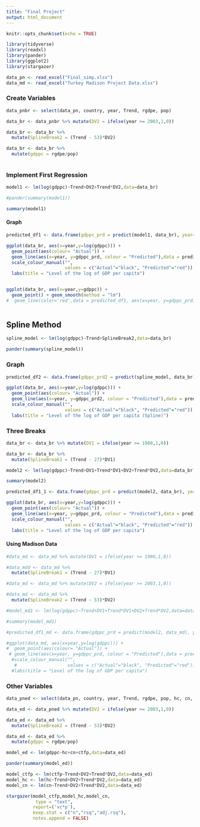 ```yaml
---
title: "Final Project"
output: html_document
---
```


```r
knitr::opts_chunk$set(echo = TRUE)
```

```r
library(tidyverse)
library(readxl)
library(pander)
library(ggplot2)
library(stargazer)

data_pn <- read_excel("Final_simp.xlsx")
data_md <- read_excel("Turkey Madison Project Data.xlsx")
```

### Create Variables
```r
data_pnbr <- select(data_pn, country, year, Trend, rgdpe, pop)

data_br <- data_pnbr %>% mutate(DV2 = ifelse(year >= 2003,1,0))

data_br <- data_br %>%
  mutate(SplineBreak2 = (Trend - 53)*DV2)

data_br <- data_br %>%
  mutate(gdppc = rgdpe/pop)
  
```

### Implement First Regression
```r
model1 <- lm(log(gdppc)~Trend+DV2+Trend*DV2,data=data_br)

#pander(summary(model1))

summary(model1)
```

#### Graph
```r
predicted_df1 <- data.frame(gdppc_prd = predict(model1, data_br), year=data_br$year)

ggplot(data_br, aes(x=year,y=log(gdppc))) +
  geom_point(aes(colour= "Actual")) +
  geom_line(aes(x=year, y=gdppc_prd, colour = "Predicted"),data = predicted_df1) +
  scale_colour_manual("",
                      values = c("Actual"="black", "Predicted"="red")) +
  labs(title = "Level of the log of GDP per capita")


ggplot(data_br, aes(x=year,y=gdppc)) +
  geom_point() + geom_smooth(method = "lm")
#  geom_line(color='red',data = predicted_df1, aes(x=year, y=gdppc_prd))
  
```

## Spline Method
```r
spline_model <- lm(log(gdppc)~Trend+SplineBreak2,data=data_br)

pander(summary(spline_model))
```

### Graph
```r
predicted_df2 <- data.frame(gdppc_prd2 = predict(spline_model, data_br), year=data_br$year)

ggplot(data_br, aes(x=year,y=log(gdppc))) +
  geom_point(aes(colour= "Actual")) +
  geom_line(aes(x=year, y=gdppc_prd2, colour = "Predicted"),data = predicted_df2) +
  scale_colour_manual("",
                      values = c("Actual"="black", "Predicted"="red")) +
  labs(title = "Level of the log of GDP per capita (Spline)")

```

### Three Breaks
```r
data_br <- data_br %>% mutate(DV1 = ifelse(year >= 1980,1,0))

data_br <- data_br %>%
  mutate(SplineBreak1 = (Trend - 27)*DV1)

model2 <- lm(log(gdppc)~Trend+DV1+Trend*DV1+DV2+Trend*DV2,data=data_br)

summary(model2)

predicted_df1_1 <- data.frame(gdppc_prd = predict(model2, data_br), year=data_br$year)

ggplot(data_br, aes(x=year,y=log(gdppc))) +
  geom_point(aes(colour= "Actual")) +
  geom_line(aes(x=year, y=gdppc_prd, colour = "Predicted"),data = predicted_df1_1) +
  scale_colour_manual("",
                      values = c("Actual"="black", "Predicted"="red")) +
  labs(title = "Level of the log of GDP per capita")

```

#### Using Madison Data
```r
#data_md <- data_md %>% mutate(DV1 = ifelse(year >= 1980,1,0))

#data_mdd <- data_md %>%
  mutate(SplineBreak1 = (Trend - 27)*DV1)

#data_md <- data_md %>% mutate(DV2 = ifelse(year >= 2003,1,0))

#data_md <- data_md %>%
  mutate(SplineBreak2 = (Trend - 53)*DV2)

#model_md1 <- lm(log(gdppc)~Trend+DV1+Trend*DV1+DV2+Trend*DV2,data=data_md)

#summary(model_md1)

#predicted_df1_md <- data.frame(gdppc_prd = predict(model2, data_md), year=data_md$year)

#ggplot(data_md, aes(x=year,y=log(gdppc))) +
#  geom_point(aes(colour= "Actual")) +
 # geom_line(aes(x=year, y=gdppc_prd, colour = "Predicted"),data = predicted_df1_md) +
  #scale_colour_manual("",
   #                   values = c("Actual"="black", "Predicted"="red")) +
  #labs(title = "Level of the log of GDP per capita")

```

### Other Variables
```r
data_pned <- select(data_pn, country, year, Trend, rgdpe, pop, hc, cn, ctfp)

data_ed <- data_pned %>% mutate(DV2 = ifelse(year >= 2003,1,0))

data_ed <- data_ed %>%
  mutate(SplineBreak2 = (Trend - 53)*DV2)

data_ed <- data_ed %>%
  mutate(gdppc = rgdpe/pop)
```

```r
model_ed <- lm(gdppc~hc+cn+ctfp,data=data_ed)

pander(summary(model_ed))
```

```r
model_ctfp <- lm(ctfp~Trend+DV2+Trend*DV2,data=data_ed)
model_hc <- lm(hc~Trend+DV2+Trend*DV2,data=data_ed)
model_cn <- lm(cn~Trend+DV2+Trend*DV2,data=data_ed)

stargazer(model_ctfp,model_hc,model_cn,
           type = "text", 
          report=('vc*p'),
          keep.stat = c("n","rsq","adj.rsq"), 
          notes.append = FALSE)
```